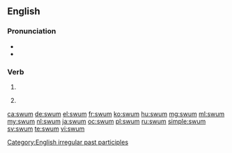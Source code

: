 ==English==

===Pronunciation===
* {{IPA|/swʌm/}}
* {{rhymes|ʌm}}

===Verb===
{{head|en}}

# {{past participle of|swim|lang=en}}
# {{context|archaic|lang=en}} {{simple past of|swim}}

[[Category:English irregular past participles]]

[[ca:swum]]
[[de:swum]]
[[el:swum]]
[[fr:swum]]
[[ko:swum]]
[[hu:swum]]
[[mg:swum]]
[[ml:swum]]
[[my:swum]]
[[nl:swum]]
[[ja:swum]]
[[oc:swum]]
[[pl:swum]]
[[ru:swum]]
[[simple:swum]]
[[sv:swum]]
[[te:swum]]
[[vi:swum]]